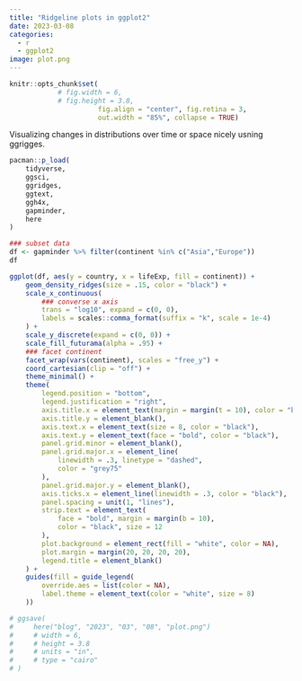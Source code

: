 ```yaml
---
title: "Ridgeline plots in ggplot2"
date: 2023-03-08
categories:
  - r
  - ggplot2
image: plot.png
---
```


```r
knitr::opts_chunk$set(
            # fig.width = 6, 
            # fig.height = 3.8,
                      fig.align = "center", fig.retina = 3,
                      out.width = "85%", collapse = TRUE)
```
Visualizing changes in distributions over time or space nicely usning ggrigges.

```r
pacman::p_load(
    tidyverse,
    ggsci,
    ggridges,
    ggtext,
    ggh4x,
    gapminder,
    here
)
```

```r
### subset data
df <- gapminder %>% filter(continent %in% c("Asia","Europe"))
df
```

```r
ggplot(df, aes(y = country, x = lifeExp, fill = continent)) +
    geom_density_ridges(size = .15, color = "black") +
    scale_x_continuous(
        ### converse x axis
        trans = "log10", expand = c(0, 0),
        labels = scales::comma_format(suffix = "k", scale = 1e-4)
    ) +
    scale_y_discrete(expand = c(0, 0)) +
    scale_fill_futurama(alpha = .95) +
    ### facet continent
    facet_wrap(vars(continent), scales = "free_y") +
    coord_cartesian(clip = "off") +
    theme_minimal() +
    theme(
        legend.position = "bottom",
        legend.justification = "right",
        axis.title.x = element_text(margin = margin(t = 10), color = "black"),
        axis.title.y = element_blank(),
        axis.text.x = element_text(size = 8, color = "black"),
        axis.text.y = element_text(face = "bold", color = "black"),
        panel.grid.minor = element_blank(),
        panel.grid.major.x = element_line(
            linewidth = .3, linetype = "dashed",
            color = "grey75"
        ),
        panel.grid.major.y = element_blank(),
        axis.ticks.x = element_line(linewidth = .3, color = "black"),
        panel.spacing = unit(1, "lines"),
        strip.text = element_text(
            face = "bold", margin = margin(b = 10),
            color = "black", size = 12
        ),
        plot.background = element_rect(fill = "white", color = NA),
        plot.margin = margin(20, 20, 20, 20),
        legend.title = element_blank()
    ) +
    guides(fill = guide_legend(
        override.aes = list(color = NA),
        label.theme = element_text(color = "white", size = 8)
    ))

# ggsave(
#     here("blog", "2023", "03", "08", "plot.png")
#     # width = 6,
#     # height = 3.8
#     # units = "in",
#     # type = "cairo"
# )
```

